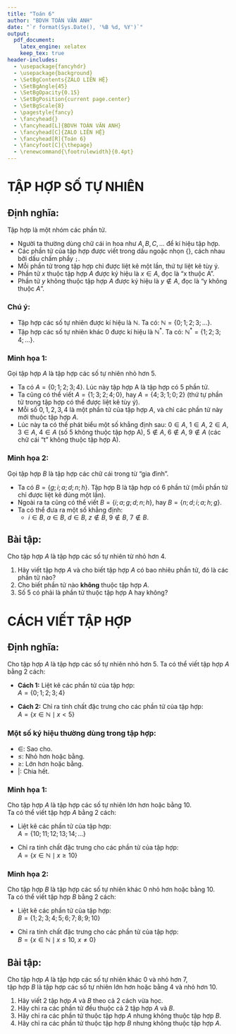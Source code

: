 ```yaml
---
title: "Toán 6"
author: "BDVH TOÁN VĂN ANH"
date: "`r format(Sys.Date(), '%B %d, %Y')`"
output:
  pdf_document:
    latex_engine: xelatex
    keep_tex: true
header-includes:
  - \usepackage{fancyhdr}
  - \usepackage{background}
  - \SetBgContents{ZALO LIÊN HỆ}
  - \SetBgAngle{45}
  - \SetBgOpacity{0.15}
  - \SetBgPosition{current page.center}
  - \SetBgScale{8}             
  - \pagestyle{fancy}
  - \fancyhead{}
  - \fancyhead[L]{BDVH TOÁN VĂN ANH}
  - \fancyhead[C]{ZALO LIÊN HỆ}
  - \fancyhead[R]{Toán 6}
  - \fancyfoot[C]{\thepage}
  - \renewcommand{\footrulewidth}{0.4pt}
---
```


\newpage

# TẬP HỢP SỐ TỰ NHIÊN

## Định nghĩa:

Tập hợp là một nhóm các phần tử.

- Người ta thường dùng chữ cái in hoa như $A, B, C, \ldots$ để kí hiệu tập hợp.
- Các phần tử của tập hợp được viết trong dấu ngoặc nhọn $\{\}$, cách nhau bởi dấu chấm phẩy `;`.
- Mỗi phần tử trong tập hợp chỉ được liệt kê một lần, thứ tự liệt kê tùy ý.
- Phần tử $x$ thuộc tập hợp $A$ được ký hiệu là $x \in A$, đọc là "x thuộc A".
- Phần tử $y$ không thuộc tập hợp $A$ được ký hiệu là $y \notin A$, đọc là "y không thuộc $A$".

### Chú ý:
- Tập hợp các số tự nhiên được kí hiệu là $\mathbb{N}$. Ta có: $\mathbb{N} = \{0; 1; 2; 3; \ldots\}$.
- Tập hợp các số tự nhiên khác 0 được kí hiệu là $\mathbb{N}^*$. Ta có: $\mathbb{N}^* = \{1; 2; 3; 4; \ldots\}$.

### Minh họa 1:

Gọi tập hợp $A$ là tập hợp các số tự nhiên nhỏ hơn 5.

- Ta có $A = \{0; 1; 2; 3; 4\}$. Lúc này tập hợp A là tập hợp có 5 phần tử.
- Ta cũng có thể viết $A = \{1; 3; 2; 4; 0\}$, hay $A = \{4; 3; 1; 0; 2\}$ (thứ tự phần tử trong tập hợp có thể được liệt kê tùy ý).
- Mỗi số $0, 1, 2, 3, 4$ là một phần tử của tập hợp $A$, và chỉ các phần tử này mới thuộc tập hợp $A$.
- Lúc này ta có thể phát biểu một số khẳng định sau: $0 \in A$, $1 \in A$, $2 \in A$, $3 \in A$, $4 \in A$ (số 5 không thuộc tập hợp A), $5 \notin A$, $6 \notin A$, $9 \notin A$ (các chữ cái “t” không thuộc tập hợp A).

### Minh họa 2:

Gọi tập hợp $B$ là tập hợp các chữ cái trong từ "gia đình".

- Ta có $B = \{g; i; a; d; n; h\}$. Tập hợp B là tập hợp có 6 phần tử (mỗi phần tử chỉ được liệt kê đúng một lần).
- Ngoài ra ta cũng có thể viết $B = \{i; a; g; d; n; h\}$, hay $B = \{n; d; i; a; h; g\}$.
- Ta có thể đưa ra một số khẳng định:
  - $i \in B$, $a \in B$, $d \in B$, $z \notin B$, $9 \notin B$, $7 \notin B$.
  
## Bài tập:

Cho tập hợp $A$ là tập hợp các số tự nhiên từ nhỏ hơn 4.

1. Hãy viết tập hợp $A$ và cho biết tập hợp $A$ có bao nhiêu phần tử, đó là các phần tử nào?
2. Cho biết phần tử nào **không** thuộc tập hợp $A$.
3. Số 5 có phải là phần tử thuộc tập hợp A hay không?

\newpage

# CÁCH VIẾT TẬP HỢP

## Định nghĩa:

Cho tập hợp $A$ là tập hợp các số tự nhiên nhỏ hơn 5. Ta có thể viết tập hợp $A$ bằng 2 cách:

- **Cách 1:** Liệt kê các phần tử của tập hợp:  
  $A = \{0; 1; 2; 3; 4\}$

- **Cách 2:** Chỉ ra tính chất đặc trưng cho các phần tử của tập hợp:  
  $A = \{x \in \mathbb{N} \mid x < 5\}$

### Một số ký hiệu thường dùng trong tập hợp:

- $\in$: Sao cho.
- $\le$: Nhỏ hơn hoặc bằng.
- $\ge$: Lớn hơn hoặc bằng.
- $|$: Chia hết.

### Minh họa 1:

Cho tập hợp $A$ là tập hợp các số tự nhiên lớn hơn hoặc bằng 10.  
Ta có thể viết tập hợp $A$ bằng 2 cách:

- Liệt kê các phần tử của tập hợp:  
  $A = \{10; 11; 12; 13; 14; ...\}$

- Chỉ ra tính chất đặc trưng cho các phần tử của tập hợp:  
  $A = \{ x \in \mathbb{N} \mid x \geq 10 \}$
  
### Minh họa 2:

Cho tập hợp $B$ là tập hợp các số tự nhiên khác 0 nhỏ hơn hoặc bằng 10.  
Ta có thể viết tập hợp $B$ bằng 2 cách:

- Liệt kê các phần tử của tập hợp:  
  $B = \{1; 2; 3; 4; 5; 6; 7; 8; 9; 10\}$

- Chỉ ra tính chất đặc trưng cho các phần tử của tập hợp:  
  $B = \{ x \in \mathbb{N} \mid x \leq 10,\ x \neq 0 \}$
  
## Bài tập:

Cho tập hợp $A$ là tập hợp các số tự nhiên khác 0 và nhỏ hơn 7,  
tập hợp $B$ là tập hợp các số tự nhiên lớn hơn hoặc bằng 4 và nhỏ hơn 10.

1. Hãy viết 2 tập hợp $A$ và $B$ theo cả 2 cách vừa học.  
2. Hãy chỉ ra các phần tử đều thuộc cả 2 tập hợp $A$ và $B$.  
3. Hãy chỉ ra các phần tử thuộc tập hợp $A$ nhưng không thuộc tập hợp $B$.  
4. Hãy chỉ ra các phần tử thuộc tập hợp $B$ nhưng không thuộc tập hợp $A$.
